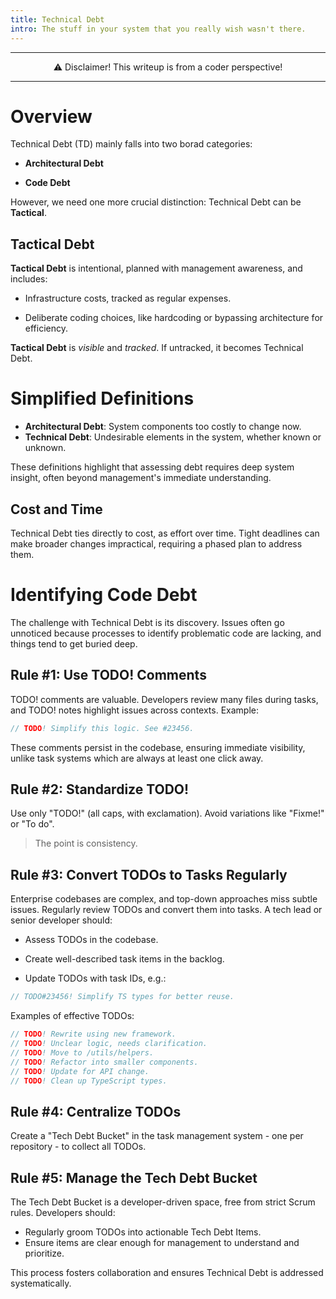 ```yaml
---
title: Technical Debt
intro: The stuff in your system that you really wish wasn't there.
---
```


---

<center>⚠ Disclaimer! This writeup is from a coder perspective!</center>

---

# Overview

Technical Debt (TD) mainly falls into two borad categories:

- **Architectural Debt**

- **Code Debt**

However, we need one more crucial distinction: Technical Debt can be **Tactical**.

## Tactical Debt

**Tactical Debt** is intentional, planned with management awareness, and includes:

- Infrastructure costs, tracked as regular expenses.

- Deliberate coding choices, like hardcoding or bypassing architecture for efficiency.

**Tactical Debt** is *visible* and *tracked*. If untracked, it becomes Technical Debt.

# Simplified Definitions

- **Architectural Debt**: System components too costly to change now.
- **Technical Debt**: Undesirable elements in the system, whether known or unknown.

These definitions highlight that assessing debt requires deep system insight, often beyond management's immediate understanding.

## Cost and Time

Technical Debt ties directly to cost, as effort over time. Tight deadlines can make broader changes impractical, requiring a phased plan to address them.

# Identifying Code Debt

The challenge with Technical Debt is its discovery. Issues often go unnoticed because processes to identify problematic code are lacking, and things tend to get buried deep.

## Rule #1: Use TODO! Comments

TODO! comments are valuable. Developers review many files during tasks, and TODO! notes highlight issues across contexts. Example:

```ts
// TODO! Simplify this logic. See #23456.
```

These comments persist in the codebase, ensuring immediate visibility, unlike task systems which are always at least one click away.

## Rule #2: Standardize TODO!

Use only "TODO!" (all caps, with exclamation). Avoid variations like "Fixme!" or "To do".

> The point is consistency.

## Rule #3: Convert TODOs to Tasks Regularly

Enterprise codebases are complex, and top-down approaches miss subtle issues. Regularly review TODOs and convert them into tasks. A tech lead or senior developer should:

- Assess TODOs in the codebase.

- Create well-described task items in the backlog.

- Update TODOs with task IDs, e.g.:

```ts
// TODO#23456! Simplify TS types for better reuse.
```

Examples of effective TODOs:

```ts
// TODO! Rewrite using new framework.
// TODO! Unclear logic, needs clarification.
// TODO! Move to /utils/helpers.
// TODO! Refactor into smaller components.
// TODO! Update for API change.
// TODO! Clean up TypeScript types.
```

## Rule #4: Centralize TODOs

Create a "Tech Debt Bucket" in the task management system - one per repository - to collect all TODOs.

## Rule #5: Manage the Tech Debt Bucket

The Tech Debt Bucket is a developer-driven space, free from strict Scrum rules. Developers should:
- Regularly groom TODOs into actionable Tech Debt Items.
- Ensure items are clear enough for management to understand and prioritize.

This process fosters collaboration and ensures Technical Debt is addressed systematically.
